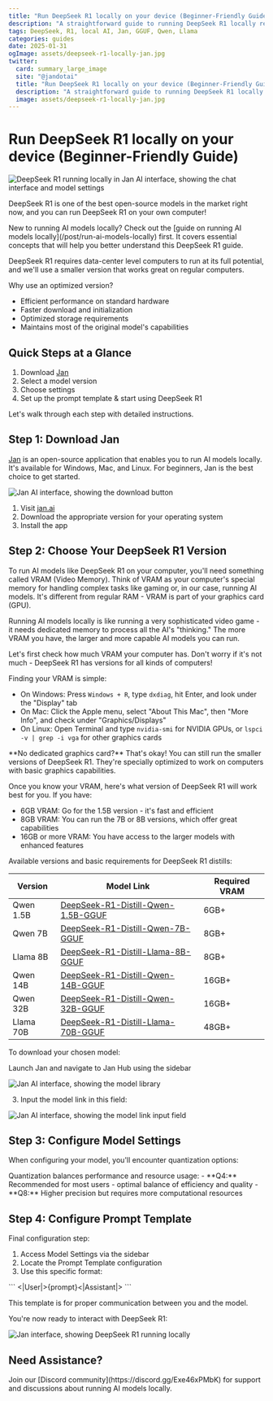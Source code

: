 ```yaml
---
title: "Run DeepSeek R1 locally on your device (Beginner-Friendly Guide)"
description: "A straightforward guide to running DeepSeek R1 locally regardless of your background."
tags: DeepSeek, R1, local AI, Jan, GGUF, Qwen, Llama
categories: guides
date: 2025-01-31
ogImage: assets/deepseek-r1-locally-jan.jpg
twitter:
  card: summary_large_image
  site: "@jandotai"
  title: "Run DeepSeek R1 locally on your device (Beginner-Friendly Guide)"
  description: "A straightforward guide to running DeepSeek R1 locally regardless of your background."
  image: assets/deepseek-r1-locally-jan.jpg
---
```


# Run DeepSeek R1 locally on your device (Beginner-Friendly Guide)

![DeepSeek R1 running locally in Jan AI interface, showing the chat interface and model settings](./_assets/deepseek-r1-locally-jan.jpg)

DeepSeek R1 is one of the best open-source models in the market right now, and you can run DeepSeek R1 on your own computer! 

<Callout type="info">
New to running AI models locally? Check out the [guide on running AI models locally](/post/run-ai-models-locally) first. It covers essential concepts that will help you better understand this DeepSeek R1 guide.
</Callout>

DeepSeek R1 requires data-center level computers to run at its full potential, and we'll use a smaller version that works great on regular computers.

Why use an optimized version?
- Efficient performance on standard hardware
- Faster download and initialization
- Optimized storage requirements
- Maintains most of the original model's capabilities

## Quick Steps at a Glance
1. Download [Jan](https://jan.ai/)
2. Select a model version
3. Choose settings
4. Set up the prompt template & start using DeepSeek R1

Let's walk through each step with detailed instructions.

## Step 1: Download Jan
[Jan](https://jan.ai/) is an open-source application that enables you to run AI models locally. It's available for Windows, Mac, and Linux. For beginners, Jan is the best choice to get started.

![Jan AI interface, showing the download button](./_assets/download-jan.jpg)

1. Visit [jan.ai](https://jan.ai)
2. Download the appropriate version for your operating system
3. Install the app

## Step 2: Choose Your DeepSeek R1 Version

To run AI models like DeepSeek R1 on your computer, you'll need something called VRAM (Video Memory). Think of VRAM as your computer's special memory for handling complex tasks like gaming or, in our case, running AI models. It's different from regular RAM - VRAM is part of your graphics card (GPU).

<Callout type="info">
Running AI models locally is like running a very sophisticated video game - it needs dedicated memory to process all the AI's "thinking." The more VRAM you have, the larger and more capable AI models you can run.
</Callout>

Let's first check how much VRAM your computer has. Don't worry if it's not much - DeepSeek R1 has versions for all kinds of computers!

Finding your VRAM is simple:
- On Windows: Press `Windows + R`, type `dxdiag`, hit Enter, and look under the "Display" tab
- On Mac: Click the Apple menu, select "About This Mac", then "More Info", and check under "Graphics/Displays"
- On Linux: Open Terminal and type `nvidia-smi` for NVIDIA GPUs, or `lspci -v | grep -i vga` for other graphics cards

<Callout>
**No dedicated graphics card?** That's okay! You can still run the smaller versions of DeepSeek R1. They're specially optimized to work on computers with basic graphics capabilities.
</Callout>

Once you know your VRAM, here's what version of DeepSeek R1 will work best for you. If you have:
- 6GB VRAM: Go for the 1.5B version - it's fast and efficient
- 8GB VRAM: You can run the 7B or 8B versions, which offer great capabilities
- 16GB or more VRAM: You have access to the larger models with enhanced features

Available versions and basic requirements for DeepSeek R1 distills:

| Version | Model Link | Required VRAM |
|---------|------------|---------------|
| Qwen 1.5B | [DeepSeek-R1-Distill-Qwen-1.5B-GGUF](https://huggingface.co/bartowski/DeepSeek-R1-Distill-Qwen-1.5B-GGUF) | 6GB+ |
| Qwen 7B | [DeepSeek-R1-Distill-Qwen-7B-GGUF](https://huggingface.co/bartowski/DeepSeek-R1-Distill-Qwen-7B-GGUF) | 8GB+ |
| Llama 8B | [DeepSeek-R1-Distill-Llama-8B-GGUF](https://huggingface.co/unsloth/DeepSeek-R1-Distill-Llama-8B-GGUF) | 8GB+ |
| Qwen 14B | [DeepSeek-R1-Distill-Qwen-14B-GGUF](https://huggingface.co/bartowski/DeepSeek-R1-Distill-Qwen-14B-GGUF) | 16GB+ |
| Qwen 32B | [DeepSeek-R1-Distill-Qwen-32B-GGUF](https://huggingface.co/bartowski/DeepSeek-R1-Distill-Qwen-32B-GGUF) | 16GB+ |
| Llama 70B | [DeepSeek-R1-Distill-Llama-70B-GGUF](https://huggingface.co/unsloth/DeepSeek-R1-Distill-Llama-70B-GGUF) | 48GB+ |

To download your chosen model:

Launch Jan and navigate to Jan Hub using the sidebar

![Jan AI interface, showing the model library](./_assets/jan-library-deepseek-r1.jpg)

3. Input the model link in this field:

![Jan AI interface, showing the model link input field](./_assets/jan-hub-deepseek-r1.jpg)

## Step 3: Configure Model Settings
When configuring your model, you'll encounter quantization options:

<Callout type="tip">
Quantization balances performance and resource usage:
- **Q4:** Recommended for most users - optimal balance of efficiency and quality
- **Q8:** Higher precision but requires more computational resources
</Callout>

## Step 4: Configure Prompt Template
Final configuration step:

1. Access Model Settings via the sidebar
2. Locate the Prompt Template configuration
3. Use this specific format:

<Callout type="warning">
```
<|User|>{prompt}<|Assistant|>
```
</Callout>

This template is for proper communication between you and the model.

You're now ready to interact with DeepSeek R1:

![Jan interface, showing DeepSeek R1 running locally](./_assets/jan-runs-deepseek-r1-distills.jpg)

## Need Assistance?

<Callout type="info">
Join our [Discord community](https://discord.gg/Exe46xPMbK) for support and discussions about running AI models locally.
</Callout>
